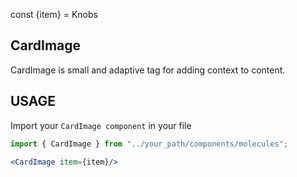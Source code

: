 
const {item} = Knobs

<Meta title="Molecules|Articles|CardImage" component={CardImage}/>

## CardImage
CardImage is small and adaptive tag for adding context to content.

<Preview withToolbar>
    <Story name="CardImage">
        <CardImage item={item}/>
    </Story>
</Preview>

<Props of={CardImage} />

## USAGE 

Import your `CardImage component` in your file

```jsx
import { CardImage } from "../your_path/components/molecules";

```

```jsx
<CardImage item={item}/>
```

